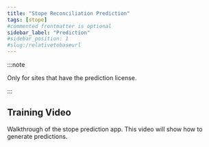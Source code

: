 ```yaml
---
title: "Stope Reconciliation Prediction"
tags: [stope]
#commented frontmatter is optional
sidebar_label: "Prediction"
#sidebar_position: 1
#slug:/relativetobaseurl
---
```



:::note

Only for sites that have the prediction license.

:::

## Training Video

Walkthrough of the stope prediction app. This video will show how to generate predictions.

<ReactPlayer controls src="https://vimeo.com/776082176" />
